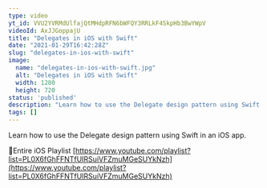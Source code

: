 ```yaml
---
type: video
yt_id: VVU2YVRMdUlfajQtMHdpRFN6bWFQY3RRLkF4SkpHb3BwYWpV
videoId: AxJJGoppajU
title: "Delegates in iOS with Swift"
date: "2021-01-29T16:42:28Z"
slug: "delegates-in-ios-with-swift"
image: 
  name: "delegates-in-ios-with-swift.jpg"
  alt: "Delegates in iOS with Swift"
  width: 1280
  height: 720
status: 'published'
description: "Learn how to use the Delegate design pattern using Swift in an iOS app."
tags: []
---
```


Learn how to use the Delegate design pattern using Swift in an iOS app.

🔗Entire iOS Playlist 
[https://www.youtube.com/playlist?list=PL0X6fGhFFNTfUIRSuiVFZmuMGeSUYkNzh](https://www.youtube.com/playlist?list=PL0X6fGhFFNTfUIRSuiVFZmuMGeSUYkNzh)


